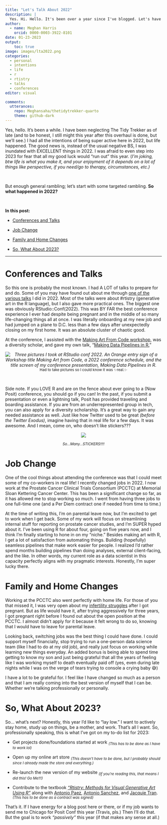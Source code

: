 ```yaml
---
title: "Let's Talk About 2022"
description: |
  Yes. Hi. Hello. It's been over a year since I've blogged. Let's have a chat about 2022. 
author:
  - name: Meghan Harris
    orcid: 0000-0003-3922-8101
date: 01-23-2023
output:
    toc: true
image: images/lta2022.png
categories:
  - personal
  - intentions
  - life
  - r
  - rtistry
  - talks
  - conferences
editor: visual

comments:
  utterances:
    repo: Meghansaha/thetidytrekker-quarto
    theme: github-dark
---
```


Yes, hello. It's been a while. I have been neglecting The Tidy Trekker as of late (and to be honest, I still might this year after this overhaul is done, but we'll see.) I had all the intentions of being super active here in 2022, but life happened. The good news is, instead of the usual negative BS, I was inundated with EXCELLENT things in 2022. I was afraid to even step into 2023 for fear that all my good luck would "run out" this year. (*I'm joking, btw life is what you make it, and your enjoyment of it depends on a lot of things like perspective, if you need/go to therapy, circumstances, etc.)*

<br>

But enough general rambling; let's start with some targeted rambling. **So what happened in 2022?**

<br>

**In this post:**

-   [Conferences and Talks]

-   [Job Change]

-   [Family and Home Changes]

-   [So, What About 2023?]

------------------------------------------------------------------------

# Conferences and Talks

So this one is probably the most known. I had A LOT of talks to prepare for and do. Some of you may have found out about me through [one of the various talks](https://thetidytrekker.com/talks.html) I did in 2022. Most of the talks were about #rtistry (generative art in the R language), but I also gave more practical ones. The biggest one was obviously RStudio::Conf(2022). This was BY FAR the best conference experience I ever had despite being pregnant and in the middle of so many life-changing things all at once. I was literally onboarding at my new job and had jumped on a plane to D.C. less than a few days after unexpectedly closing on my first home. It was an absolute cluster of chaotic good.

At the conference, I assisted with the [Making Art From Code workshop](https://art-from-code.netlify.app/), was a diversity scholar, and gave my own talk, "[Making Data Pipelines in R.](https://thetidytrekker.com/talks/pipelines_in_r/pipeline_in_r.html)"

<center>*![Three pictures I took at RStudio conf 2022. An Orange entry sign of a Workshop title Making Art from Code, a 2022 conference schedule, and the title screen of my conference presentation, Making Data Pipelines in R.](images/conf_2.png)* <sub>Had to take pictures so I could know it was ✨real.✨</sub> <br></center>

<br>

Side note. If you LOVE R and are on the fence about ever going to a (Now Posit) conference, you should go if you can! In the past, if you submit a presentation or even a lightning talk, Posit has provided traveling and boarding assistance. If you are from an underrepresented group in tech, you can also apply for a diversity scholarship. It's a great way to gain any needed assistance as well. Just like how Twitter used to be great *(before the Twitter Exodus)*, imagine having that in real life for a few days. It was awesome. And I mean, come on, who doesn't like stickers???

<center>

![](images/conf_1.png){fig-alt="Three pictures I've taken at the 2022 RStudio conference. A pile of hex stickers on a table, a bathroom mirror selfie of me showing my baby bump before I gave my presentation, and a pile of souvenirs on a bed including generative art pictures, a R Studio cheat sheet, my badge, and some hex stickers."}

<sub>*So...Many...STICKERS!!!!*</sub>

</center>

# Job Change

One of the cool things about attending the conference was that I could meet some of my co-workers in real life! I recently changed jobs in 2022. I now work at the Prostate Cancer Clinical Trials Consortium (PCCTC) at Memorial Sloan Kettering Cancer Center. This has been a significant change so far, as it has allowed me to stop working so much. I went from having three jobs to one full-time one (and a Per Diem contract one if needed from time to time.)

At the time of writing this, I'm on parental leave now, but I'm excited to get to work when I get back. Some of my work will focus on streamlining internal stuff for reporting on prostate cancer studies, and I'm SUPER hyped about it. I've been using R for about four, going on five years now, and I think I'm finally starting to hone in on my "niche." Besides making art with R, I get a lot of satisfaction from automating things. Building (hopefully) seamless pipelines that make work easier for people. I realized I'd rather spend months building pipelines than doing analyses, external client-facing, and the like. In other words, my current role as a data scientist in this capacity perfectly aligns with my pragmatic interests. Honestly, I'm super lucky there.

# Family and Home Changes

Working at the PCCTC also went perfectly with home life. For those of you that missed it, I was very open about my [infertility struggles](https://meghansharris.shinyapps.io/A_Fertility_Journey/?_ga=2.49472864.796738959.1675303563-1161739068.1675303563) after I got pregnant. But as life would have it, after trying aggressively for three years, I got pregnant right before I found out about the open position at the PCCTC. I almost didn't apply for it because it felt wrong to do so, knowing that I would have to leave for parental leave.

Looking back, switching jobs was the best thing I could have done. I could support myself financially, stop trying to run a one-person data science team (like I had to do at my old job), and really just focus on working while learning new things everyday. An added bonus is being able to spend time getting to know my son and just being grateful that all the years of feeling like I was working myself to death eventually paid off (yes, even during late nights while I was on the verge of tears trying to console a crying baby 😅)

I have a lot to be grateful for. I feel like I have changed so much as a person and that I am really coming into the best version of myself that I can be. Whether we're talking professionally or personally.

# So, What About 2023?

So... what's next? Honestly, this year I'd like to "lay low." I want to actively stay home, study up on things, be a mother, and work. That's all I want. So, professionally speaking, this is what I've got on my to-do list for 2023:

-   Get projects done/foundations started at work <sub>*(This has to be done as I have to work lol)*</sub>

-   Open up my online art store <sub>*(This doesn't have to be done, but I probably should since I already made the store and everything.)*</sub>

-   Re-launch the new version of my website <sub>*(If you're reading this, that means I did this! Go Me!!!)*</sub>

-   Contribute to the textbook [*"Rtistry: Methods for Visual Generative Art Using R"*](https://twitter.com/meghansharris/status/1620256954433273859?s=20&t=D2O6oV0SAKmRK4nmZwK_hg) along with [Antonio Paez](https://fosstodon.org/@paezha@mastodon.online), [Antonio Sanchez](https://twitter.com/aschinchon), and [Jacquie Tran](https://fosstodon.org/@jacquietran@mastodon.social). <sub>*(This has to be done as a contract was signed)*</sub>

That's it. If I have energy for a blog post here or there, or if my job wants to send me to Chicago for Posit Conf this year (Travis, pls.) Then I'll do that. But the goal is to work *"passively"* this year (if that makes any sense at all.)

